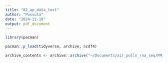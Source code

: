 ```yaml
---
title: "02_ap_data_test"
author: "Puvvula"
date: "2024-11-19"
output: pdf_document
---
```


```r
library(pacman)

pacman::p_load(tidyverse, archive, ncdf4)
```

```r
archive_contents <- archive::archive("~/Documents/air_polln_rna_seq/PM_1km_2000_2020/PM2_5_1km_US.zip")
```

